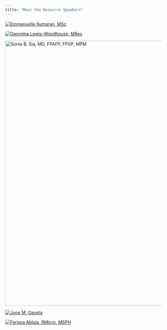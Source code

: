 ```yaml
---
title: "Meet the Resource Speakers"
---
```


::: {layout-nrow="2"}
[![Emmanuelle Kumaran, MSc](img/emma_cgps.jpg)](speakers/emma.qmd)

[![Georgina Lewis-Woodhouse, MRes](img/georgie_cgps.jpg)](speakers/georgie.qmd)

[![Sonia B. Sia, MD, FPAFP, FPSP, MPM](speakers/img/docsonia_ritm.png){width="850"}](speakers/sonia.qmd)

[![June M. Gayeta](speakers/img/sirjune_ritm.png)](speakers/june.qmd)

[![Ferissa Ablola, RMicro, MSPH](img/maamfaye_ritm.jpg)](speakers/faye.qmd)
:::

